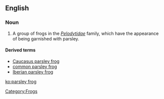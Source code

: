 ==English==
{{wikipedia}}

===Noun===
{{en-noun|sg=[[parsley]] [[frog]]}}

# A group of frogs in the ''[[Pelodytidae]]'' family, which have the appearance of being garnished with parsley.

====Derived terms====
* [[Caucasus parsley frog]]
* [[common parsley frog]]
* [[Iberian parsley frog]]

[[Category:Frogs]]

[[ko:parsley frog]]